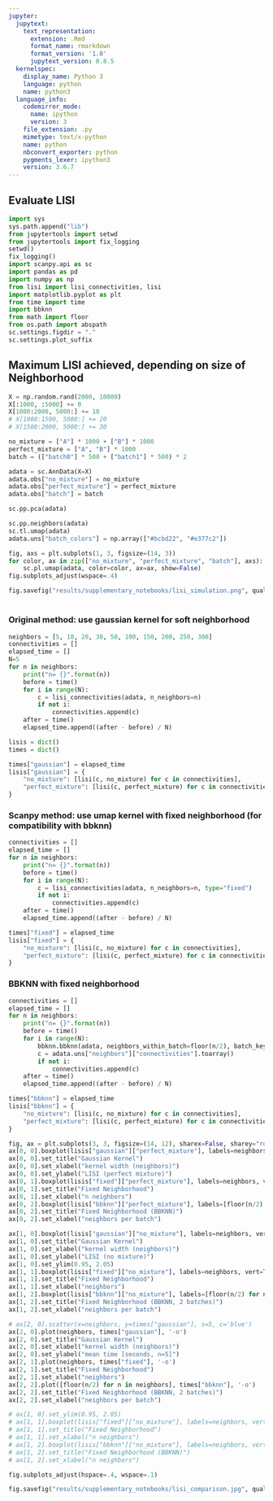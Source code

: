 ```yaml
---
jupyter:
  jupytext:
    text_representation:
      extension: .Rmd
      format_name: rmarkdown
      format_version: '1.0'
      jupytext_version: 0.8.5
  kernelspec:
    display_name: Python 3
    language: python
    name: python3
  language_info:
    codemirror_mode:
      name: ipython
      version: 3
    file_extension: .py
    mimetype: text/x-python
    name: python
    nbconvert_exporter: python
    pygments_lexer: ipython3
    version: 3.6.7
---
```


## Evaluate LISI

```python
import sys
sys.path.append("lib")
from jupytertools import setwd
from jupytertools import fix_logging
setwd()
fix_logging()
import scanpy.api as sc
import pandas as pd
import numpy as np
from lisi import lisi_connectivities, lisi
import matplotlib.pyplot as plt
from time import time
import bbknn
from math import floor
from os.path import abspath
sc.settings.figdir = "."
sc.settings.plot_suffix
```

## Maximum LISI achieved, depending on size of Neighborhood

```python
X = np.random.rand(2000, 10000)
X[:1000, :5000] += 0
X[1000:2000, 5000:] += 10
# X[1000:1500, 5000:] += 20
# X[1500:2000, 5000:] += 30
```

```python
no_mixture = ["A"] * 1000 + ["B"] * 1000
perfect_mixture = ["A", "B"] * 1000
batch = (["batch0"] * 500 + ["batch1"] * 500) * 2
```

```python
adata = sc.AnnData(X=X)
adata.obs["no_mixture"] = no_mixture
adata.obs["perfect_mixture"] = perfect_mixture
adata.obs["batch"] = batch
```

```python
sc.pp.pca(adata)
```

```python
sc.pp.neighbors(adata)
sc.tl.umap(adata)
adata.uns["batch_colors"] = np.array(["#bcbd22", "#e377c2"])
```

```python
fig, axs = plt.subplots(1, 3, figsize=(14, 3))
for color, ax in zip(["no_mixture", "perfect_mixture", "batch"], axs):
    sc.pl.umap(adata, color=color, ax=ax, show=False)
fig.subplots_adjust(wspace=.4)

fig.savefig("results/supplementary_notebooks/lisi_simulation.png", quality=100, dpi=300)
```

# 



### Original method: use gaussian kernel for soft neighborhood

```python
neighbors = [5, 10, 20, 30, 50, 100, 150, 200, 250, 300]
connectivities = []
elapsed_time = []
N=5
for n in neighbors:
    print("n= {}".format(n))
    before = time()
    for i in range(N):
        c = lisi_connectivities(adata, n_neighbors=n)
        if not i:
            connectivities.append(c)
    after = time()
    elapsed_time.append((after - before) / N)
```

```python
lisis = dict()
times = dict()
```

```python
times["gaussian"] = elapsed_time
lisis["gaussian"] = {
    "no_mixture": [lisi(c, no_mixture) for c in connectivities],
    "perfect_mixture": [lisi(c, perfect_mixture) for c in connectivities]
}
```

### Scanpy method: use umap kernel with fixed neighborhood (for compatibility with bbknn)

```python
connectivities = []
elapsed_time = []
for n in neighbors:
    print("n= {}".format(n))
    before = time()
    for i in range(N):
        c = lisi_connectivities(adata, n_neighbors=n, type="fixed")
        if not i:
            connectivities.append(c)
    after = time()
    elapsed_time.append((after - before) / N)
```

```python
times["fixed"] = elapsed_time
lisis["fixed"] = {
    "no_mixture": [lisi(c, no_mixture) for c in connectivities],
    "perfect_mixture": [lisi(c, perfect_mixture) for c in connectivities]
}
```

### BBKNN with fixed neighborhood

```python
connectivities = []
elapsed_time = []
for n in neighbors:
    print("n= {}".format(n))
    before = time()
    for i in range(N):
        bbknn.bbknn(adata, neighbors_within_batch=floor(n/2), batch_key="batch")
        c = adata.uns["neighbors"]["connectivities"].toarray()
        if not i:
            connectivities.append(c)
    after = time()
    elapsed_time.append((after - before) / N)
```

```python
times["bbknn"] = elapsed_time
lisis["bbknn"] = {
    "no_mixture": [lisi(c, no_mixture) for c in connectivities],
    "perfect_mixture": [lisi(c, perfect_mixture) for c in connectivities]
}
```

```python
fig, ax = plt.subplots(3, 3, figsize=(14, 12), sharex=False, sharey="row")
ax[0, 0].boxplot(lisis["gaussian"]["perfect_mixture"], labels=neighbors, vert=True)
ax[0, 0].set_title("Gaussian Kernel")
ax[0, 0].set_xlabel("kernel width (neighbors)")
ax[0, 0].set_ylabel("LISI (perfect mixture)")
ax[0, 1].boxplot(lisis["fixed"]["perfect_mixture"], labels=neighbors, vert=True)
ax[0, 1].set_title("Fixed Neighborhood")
ax[0, 1].set_xlabel("n neighbors")
ax[0, 2].boxplot(lisis["bbknn"]["perfect_mixture"], labels=[floor(n/2) for n in neighbors], vert=True)
ax[0, 2].set_title("Fixed Neighborhood (BBKNN)")
ax[0, 2].set_xlabel("neighbors per batch")

ax[1, 0].boxplot(lisis["gaussian"]["no_mixture"], labels=neighbors, vert=True)
ax[1, 0].set_title("Gaussian Kernel")
ax[1, 0].set_xlabel("kernel width (neighbors)")
ax[1, 0].set_ylabel("LISI (no mixture)")
ax[1, 0].set_ylim(0.95, 2.05)
ax[1, 1].boxplot(lisis["fixed"]["no_mixture"], labels=neighbors, vert=True)
ax[1, 1].set_title("Fixed Neighborhood")
ax[1, 1].set_xlabel("neighbors")
ax[1, 2].boxplot(lisis["bbknn"]["no_mixture"], labels=[floor(n/2) for n in neighbors], vert=True)
ax[1, 2].set_title("Fixed Neighborhood (BBKNN, 2 batches)")
ax[1, 2].set_xlabel("neighbors per batch")

# ax[2, 0].scatter(x=neighbors, y=times["gaussian"], s=5, c='blue')
ax[2, 0].plot(neighbors, times["gaussian"], '-o')
ax[2, 0].set_title("Gaussian Kernel")
ax[2, 0].set_xlabel("kernel width (neighbors)")
ax[2, 0].set_ylabel("mean time [seconds, n=5]")
ax[2, 1].plot(neighbors, times["fixed"], '-o')
ax[2, 1].set_title("Fixed Neighborhood")
ax[2, 1].set_xlabel("neighbors")
ax[2, 2].plot([floor(n/2) for n in neighbors], times["bbknn"], '-o')
ax[2, 2].set_title("Fixed Neighborhood (BBKNN, 2 batches)")
ax[2, 2].set_xlabel("neighbors per batch")

# ax[1, 0].set_ylim(0.95, 2.05)
# ax[1, 1].boxplot(lisis["fixed"]["no_mixture"], labels=neighbors, vert=True)
# ax[1, 1].set_title("Fixed Neighborhood")
# ax[1, 1].set_xlabel("n neighbors")
# ax[1, 2].boxplot(lisis["bbknn"]["no_mixture"], labels=neighbors, vert=True)
# ax[1, 2].set_title("Fixed Neighborhood (BBKNN)")
# ax[1, 2].set_xlabel("n neighbors")

fig.subplots_adjust(hspace=.4, wspace=.1)

fig.savefig("results/supplementary_notebooks/lisi_comparison.jpg", quality=100, dpi=300)
```

```python

```

